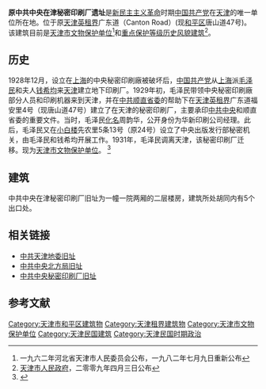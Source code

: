 {{文物保护单位
| 级别 = 省级
| 省区市 = 天津市
| 名称 = 中共中央在津秘密印刷厂遗址
| 图片 = [[File:原中共中央在津秘密印刷厂遗址.jpg|250px]]
| 编号 = 1-9
| 分类 = 革命遗址及革命纪念建筑物 	
| 时代 = 1929－1930
| 所在 = [[和平区_(天津市)|和平区]]
| 登录 = 1962年[[天津市人民委员会|天津市人民委员会]]公布<br />1982年7月9日[[天津市人民政府|天津市人民政府]]重新公布
}}
'''原中共中央在津秘密印刷厂遗址'''是[[新民主主义革命|新民主主义革命]]时期[[中国共产党|中国共产党]]在[[天津|天津]]的唯一单位所在地。位于原[[天津英租界|天津英租界]]广东道（Canton Road）(现[[和平区_(天津市)|和平区]]唐山道47号)。该建筑目前是[[天津市文物保护单位|天津市文物保护单位]]<ref>一九六二年河北省天津市人民委员会公布，一九八二年七月九日重新公布</ref>和[[天津历史风貌建筑|重点保护等级历史风貌建筑]]<ref>[[天津市人民政府|天津市人民政府]]，二零零九年四月三日公布</ref>。

== 历史 ==
1928年12月，设立在[[上海|上海]]的中央秘密印刷廠被破坏后，[[中国共产党|中国共产党]]从[[上海|上海]]派[[毛泽民|毛泽民]]和夫人[[钱希均|钱希均]]来[[天津|天津]]建立地下印刷厂。1929年初，毛泽民带领中央秘密印刷廠部分人员和印刷机器来到天津，并在[[中共顺直省委|中共顺直省委]]的帮助下在[[天津英租界|天津英租界]]广东道福安里4号（现唐山道47号）建立了在天津的秘密印刷厂，主要承印[[中共中央|中共中央]]和顺直省委的重要文件。当时，毛泽民[[化名|化名]]周韵华，公开身份为华新印刷公司经理。此后，毛泽民又在[[小白楼|小白楼]]先农里5条13号（原24号）设立了中央出版发行部秘密机关，由毛泽民和钱希均开展工作。1931年，毛泽民调离天津，该秘密印刷厂迁移。现为[[天津市文物保护单位|天津市文物保护单位]]。
<ref>{{Cite web |url=http://www.tjtour.cn/html/zixun/tuijian/biqujingdian/200908/27-9665.shtml |title=红色之旅之中共中央在津秘密印刷厂旧址 |access-date=2010-03-08 |archive-date=2022-03-31 |archive-url=https://web.archive.org/web/20220331062136/http://www.tjtour.cn/html/zixun/tuijian/biqujingdian/200908/27-9665.shtml |dead-url=yes }}</ref>

== 建筑 ==
{{天津历史风貌建筑
| 省区市 = 天津市
| 名称 = 中共中央在津秘密印刷厂旧址
| 图片 = [[File:中共中央在津秘密印刷厂旧址铭牌.jpg|200px]]
| 编号 = 0120118
| 等级 = 重点保护
| 时代 = 1886年
| 所在 = [[天津市|天津市]][[和平区_(天津市)|和平区]]
| 公布 = 2009年4月3日
}}
中共中央在津秘密印刷厂旧址为一幢一院两厢的二层楼房，建筑所处胡同内有5个出口处。

== 相关链接 ==
* [[中共天津地委旧址|中共天津地委旧址]]
* [[中共中央北方局旧址|中共中央北方局旧址]]
*[[中共中央秘密印刷厂旧址|中共中央秘密印刷厂旧址]]

== 参考文献 ==
<div class="references-small">
<references></references>
</div>

{{天津市文物保护单位}}

[[Category:天津市和平区建筑物|Category:天津市和平区建筑物]]
[[Category:天津租界建筑物|Category:天津租界建筑物]]
[[Category:天津市文物保护单位|Category:天津市文物保护单位]]
[[Category:天津民国建筑|Category:天津民国建筑]]
[[Category:天津民国时期政治|Category:天津民国时期政治]]